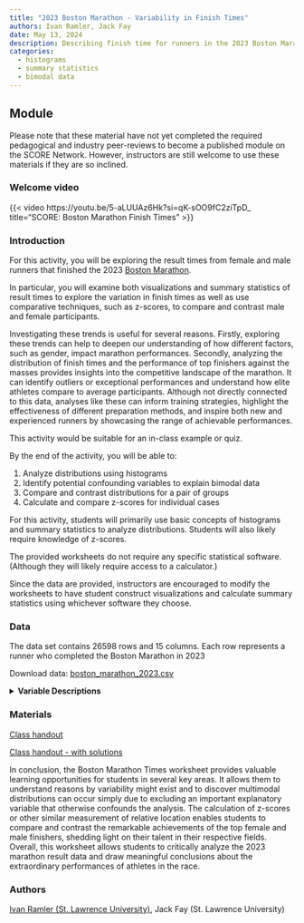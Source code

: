 ```yaml
---
title: "2023 Boston Marathon - Variability in Finish Times"
authors: Ivan Ramler, Jack Fay
date: May 13, 2024
description: Describing finish time for runners in the 2023 Boston Marathon
categories:
  - histograms
  - summary statistics
  - bimodal data
---
```


## Module

Please note that these material have not yet completed the required pedagogical and industry peer-reviews to become a published module on the SCORE Network. However, instructors are still welcome to use these materials if they are so inclined.

### Welcome video

{{< video https://youtu.be/5-aLUUAz6Hk?si=qK-sOO9fC2ziTpD_ title="SCORE: Boston Marathon Finish Times" >}}

### Introduction

For this activity, you will be exploring the result times from female and male runners that finished the 2023 [Boston Marathon](https://www.baa.org/races/boston-marathon){target="_blank"}. 

In particular, you will examine both visualizations and summary statistics of result times to explore the variation in finish times as well as use comparative techniques, such as z-scores, to compare and contrast male and female participants.

Investigating these trends is useful for several reasons. Firstly, exploring these trends can help to deepen our understanding of how different factors, such as gender, impact marathon performances. Secondly, analyzing the distribution of finish times and the performance of top finishers against the masses provides insights into the competitive landscape of the marathon. It can identify outliers or exceptional performances and understand how elite athletes compare to average participants. Although not directly connected to this data, analyses like these can inform training strategies, highlight the effectiveness of different preparation methods, and inspire both new and experienced runners by showcasing the range of achievable performances.

::: {.callout-note collapse="true" title="Activity Length" appearance="minimal"}
This activity would be suitable for an in-class example or quiz.
:::



::: {.callout-note collapse="true" title="Learning Objectives" appearance="minimal"}
By the end of the activity, you will be able to:

1.  Analyze distributions using histograms
2.  Identify potential confounding variables to explain bimodal data
3.  Compare and contrast distributions for a pair of groups
4.  Calculate and compare z-scores for individual cases
:::

::: {.callout-note collapse="true" title="Methods" appearance="minimal"}
For this activity, students will primarily use basic concepts of histograms and summary statistics to analyze distributions. Students will also likely require knowledge of z-scores.
:::

::: {.callout-note collapse="true" title="Technology Requiremens" appearance="minimal"}
The provided worksheets do not require any specific statistical software. (Although they will likely require access to a calculator.) 

Since the data are provided, instructors are encouraged to modify the worksheets to have student construct visualizations and calculate summary statistics using whichever software they choose.
:::

### Data

The data set contains 26598 rows and 15 columns. Each row represents a runner who completed the Boston Marathon in 2023

Download data: [boston_marathon_2023.csv](../_resources/boston-marathon-finish_times-2023/boston_marathon_2023.csv)

<details>
<summary><b>Variable Descriptions</b></summary>

| Variable | Description |
|----|----------------------------|
| age_group | age group of the runner |
| place_overall | finishing place of the runner out of all runners |
| place_gender | finishing place of runner among the same gender |
| place_division | finishing place of runner among runners of the same gender and age group |
| name | name of runner |
| gender | gender of runner |
| team | team the runner is affiliated with |
| bib_number | bib number of runner |
| half_time | half marathon time of runner |
| finish_net | finishing time timed from when they cross the starting gate |
| finish_gun | finishing time of runner timed from when the starter gun is fired |
| half_time_sec | half marathon time in seconds |
| finish_net_sec | net finish in seconds |
| finish_gun_sec | gun finish in seconds |
| finish_net_minutes | net finish in minutes |



**Data Source**

[Boston Athletic Association](https://www.baa.org){target="_blank"}

</details>

### Materials

[Class handout](../_resources/boston-marathon-finish_times-2023/boston_marathon_worksheet.docx)

[Class handout - with solutions](../_resources/boston-marathon-finish_times-2023/boston_marathon_worksheet-key.docx)

::: {.callout-note collapse="true" title="Conclusion" appearance="minimal"}
In conclusion, the Boston Marathon Times worksheet provides valuable learning opportunities for students in several key areas. It allows them to understand reasons by variability might exist and to discover multimodal distributions can occur simply due to excluding an important explanatory variable that otherwise confounds the analysis. The calculation of z-scores or other similar measurement of relative location enables students to compare and contrast the remarkable achievements of the top female and male finishers, shedding light on their talent in their respective fields. Overall, this worksheet allows students to critically analyze the 2023 marathon result data and draw meaningful conclusions about the extraordinary performances of athletes in the race.
:::

### Authors

[Ivan Ramler (St. Lawrence University)](mailto:iramler@stlawu.edu), Jack Fay (St. Lawrence University)
